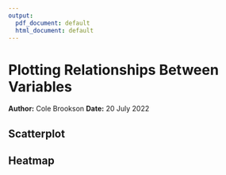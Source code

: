 ```yaml
---
output:
  pdf_document: default
  html_document: default
---
```

# Plotting Relationships Between Variables
**Author:** Cole Brookson
**Date:** 20 July 2022

## Scatterplot

## Heatmap


